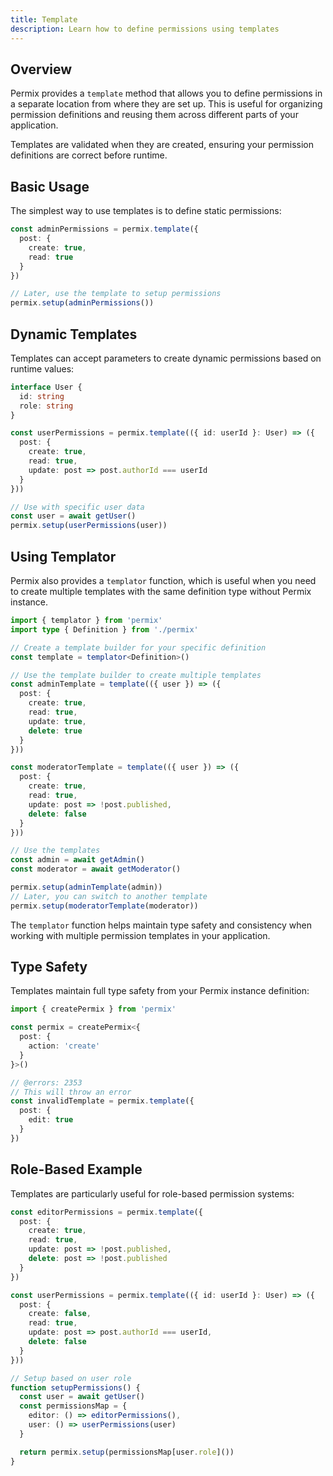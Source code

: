 ```yaml
---
title: Template
description: Learn how to define permissions using templates
---
```


## Overview

Permix provides a `template` method that allows you to define permissions in a separate location from where they are set up. This is useful for organizing permission definitions and reusing them across different parts of your application.

<Callout>
Templates are validated when they are created, ensuring your permission definitions are correct before runtime.
</Callout>


## Basic Usage

The simplest way to use templates is to define static permissions:

```ts
const adminPermissions = permix.template({
  post: {
    create: true,
    read: true
  }
})

// Later, use the template to setup permissions
permix.setup(adminPermissions())
```

## Dynamic Templates

Templates can accept parameters to create dynamic permissions based on runtime values:

```ts
interface User {
  id: string
  role: string
}

const userPermissions = permix.template(({ id: userId }: User) => ({
  post: {
    create: true,
    read: true,
    update: post => post.authorId === userId
  }
}))

// Use with specific user data
const user = await getUser()
permix.setup(userPermissions(user))
```

## Using Templator

Permix also provides a `templator` function, which is useful when you need to create multiple templates with the same definition type without Permix instance.

```ts
import { templator } from 'permix'
import type { Definition } from './permix'

// Create a template builder for your specific definition
const template = templator<Definition>()

// Use the template builder to create multiple templates
const adminTemplate = template(({ user }) => ({
  post: {
    create: true,
    read: true,
    update: true,
    delete: true
  }
}))

const moderatorTemplate = template(({ user }) => ({
  post: {
    create: true,
    read: true,
    update: post => !post.published,
    delete: false
  }
}))

// Use the templates
const admin = await getAdmin()
const moderator = await getModerator()

permix.setup(adminTemplate(admin))
// Later, you can switch to another template
permix.setup(moderatorTemplate(moderator))
```

The `templator` function helps maintain type safety and consistency when working with multiple permission templates in your application.


## Type Safety

Templates maintain full type safety from your Permix instance definition:

```ts twoslash
import { createPermix } from 'permix'

const permix = createPermix<{
  post: {
    action: 'create'
  }
}>()

// @errors: 2353
// This will throw an error
const invalidTemplate = permix.template({
  post: {
    edit: true
  }
})
```

## Role-Based Example

Templates are particularly useful for role-based permission systems:

```ts
const editorPermissions = permix.template({
  post: {
    create: true,
    read: true,
    update: post => !post.published,
    delete: post => !post.published
  }
})

const userPermissions = permix.template(({ id: userId }: User) => ({
  post: {
    create: false,
    read: true,
    update: post => post.authorId === userId,
    delete: false
  }
}))

// Setup based on user role
function setupPermissions() {
  const user = await getUser()
  const permissionsMap = {
    editor: () => editorPermissions(),
    user: () => userPermissions(user)
  }

  return permix.setup(permissionsMap[user.role]())
}
```
